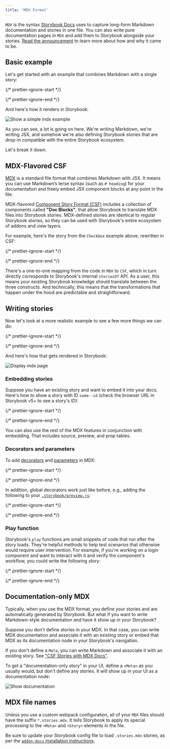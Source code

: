 ```yaml
---
title: 'MDX Format'
---
```


`MDX` is the syntax [Storybook Docs](../writing-docs/introduction.mdx) uses to capture long-form Markdown documentation and stories in one file. You can also write pure documentation pages in `MDX` and add them to Storybook alongside your stories. [Read the announcement](https://medium.com/storybookjs/rich-docs-with-storybook-mdx-61bc145ae7bc) to learn more about how and why it came to be.

## Basic example

Let's get started with an example that combines Markdown with a single story:

{/* prettier-ignore-start */}

<CodeSnippets path="checkbox-story-starter-example.md" />

{/* prettier-ignore-end */}

And here's how it renders in Storybook:

![Show a simple mdx example](../_assets/api/mdx-simple.png)

As you can see, a lot is going on here. We're writing Markdown, we're writing JSX, and somehow we're also defining Storybook stories that are drop-in compatible with the entire Storybook ecosystem.

Let's break it down.

## MDX-Flavored CSF

[MDX](https://mdxjs.com/) is a standard file format that combines Markdown with JSX. It means you can use Markdown’s terse syntax (such as `# heading`) for your documentation and freely embed JSX component blocks at any point in the file.

MDX-flavored [Component Story Format (CSF)](https://medium.com/storybookjs/component-story-format-66f4c32366df) includes a collection of components called **"Doc Blocks"**, that allow Storybook to translate MDX files into Storybook stories. MDX-defined stories are identical to regular Storybook stories, so they can be used with Storybook's entire ecosystem of addons and view layers.

For example, here's the story from the `Checkbox` example above, rewritten in CSF:

{/* prettier-ignore-start */}

<CodeSnippets path="checkbox-story-csf.md" />

{/* prettier-ignore-end */}

There's a one-to-one mapping from the code in `MDX` to `CSF`, which in turn directly corresponds to Storybook's internal `storiesOf` API. As a user, this means your existing Storybook knowledge should translate between the three constructs. And technically, this means that the transformations that happen under the hood are predictable and straightforward.

## Writing stories

Now let's look at a more realistic example to see a few more things we can do:

{/* prettier-ignore-start */}

<CodeSnippets path="badge-story-starter-example.md" />

{/* prettier-ignore-end */}

And here's how that gets rendered in Storybook:

![Display mdx page](../_assets/api/mdx-page.png)

### Embedding stories

Suppose you have an existing story and want to embed it into your docs. Here's how to show a story with ID `some--id` (check the browser URL in Storybook v5+ to see a story's ID):

{/* prettier-ignore-start */}

<CodeSnippets path="component-story-mdx-reference-storyid.md" />

{/* prettier-ignore-end */}

You can also use the rest of the MDX features in conjunction with embedding. That includes source, preview, and prop tables.

### Decorators and parameters

To add [decorators](../writing-docs/mdx.mdx#decorators-and-parameters) and [parameters](../writing-docs/mdx.mdx#decorators-and-parameters) in MDX:

{/* prettier-ignore-start */}

<CodeSnippets path="my-component-story-mdx-with-decorators-params.md" />

{/* prettier-ignore-end */}

In addition, global decorators work just like before, e.g., adding the following to your [`.storybook/preview.js`](../configure/overview.mdx#configure-story-rendering):

{/* prettier-ignore-start */}

<CodeSnippets path="storybook-preview-decorator-params-example.md" />

{/* prettier-ignore-end */}

### Play function

Storybook's `play` functions are small snippets of code that run after the story loads. They're helpful methods to help test scenarios that otherwise would require user intervention. For example, if you're working on a login component and want to interact with it and verify the component's workflow, you could write the following story:

{/* prettier-ignore-start */}

<CodeSnippets path="login-form-with-play-function.md" />

{/* prettier-ignore-end */}

## Documentation-only MDX

Typically, when you use the MDX format, you define your stories and are automatically generated by Storybook. But what if you want to write Markdown-style documentation and have it show up in your Storybook?

Suppose you don't define stories in your MDX. In that case, you can write MDX documentation and associate it with an existing story or embed that MDX as its documentation node in your Storybook's navigation.

If you don't define a `Meta`, you can write Markdown and associate it with an existing story. See ["CSF Stories with MDX Docs"](../writing-docs/mdx.mdx).

To get a "documentation-only story" in your UI, define a `<Meta>` as you usually would, but don't define any stories. It will show up in your UI as a documentation node:

![Show documentation](../_assets/api/mdx-documentation-only.png)

## MDX file names

Unless you use a custom webpack configuration, all of your `MDX` files should have the suffix `*.stories.mdx`. It tells Storybook to apply its special processing to the `<Meta>` and `<Story>` elements in the file.

Be sure to update your Storybook config file to load `.stories.mdx` stories, as per the [`addon-docs` installation instructions](https://github.com/storybookjs/storybook/tree/master/addons/docs#installation).
